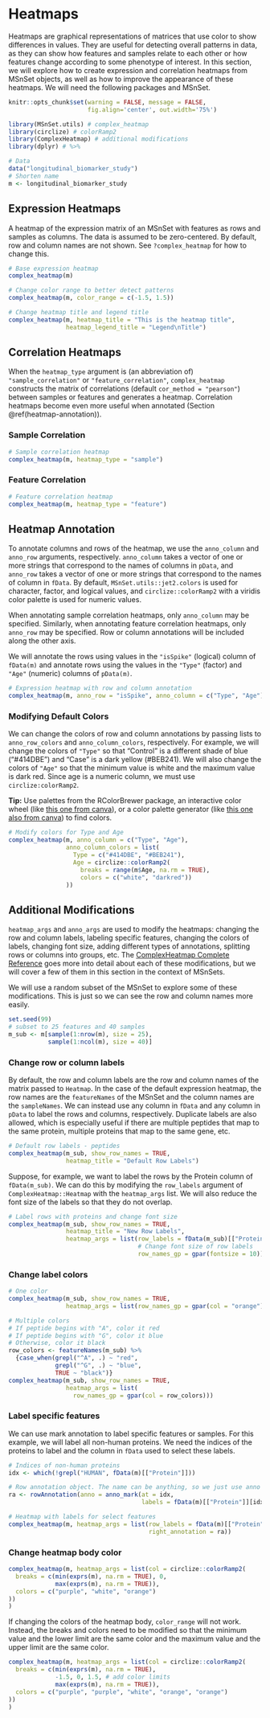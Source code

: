 # Heatmaps

Heatmaps are graphical representations of matrices that use color to show differences in values. They are useful for detecting overall patterns in data, as they can show how features and samples relate to each other or how features change according to some phenotype of interest. In this section, we will explore how to create expression and correlation heatmaps from MSnSet objects, as well as how to improve the appearance of these heatmaps. We will need the following packages and MSnSet.

```r
knitr::opts_chunk$set(warning = FALSE, message = FALSE, 
                      fig.align='center', out.width='75%')
```

```r
library(MSnSet.utils) # complex_heatmap
library(circlize) # colorRamp2
library(ComplexHeatmap) # additional modifications
library(dplyr) # %>%

# Data
data("longitudinal_biomarker_study")
# Shorten name
m <- longitudinal_biomarker_study
```

## Expression Heatmaps

A heatmap of the expression matrix of an MSnSet with features as rows and samples as columns. The data is assumed to be zero-centered. By default, row and column names are not shown. See `?complex_heatmap` for how to change this.

```r
# Base expression heatmap
complex_heatmap(m)
```

```r
# Change color range to better detect patterns
complex_heatmap(m, color_range = c(-1.5, 1.5))
```

```r
# Change heatmap title and legend title
complex_heatmap(m, heatmap_title = "This is the heatmap title",
                heatmap_legend_title = "Legend\nTitle")
```


## Correlation Heatmaps

When the `heatmap_type` argument is (an abbreviation of) `"sample_correlation"` or `"feature_correlation"`, `complex_heatmap` constructs the matrix of correlations (default `cor_method = "pearson"`) between samples or features and generates a heatmap. Correlation heatmaps become even more useful when annotated (Section \@ref(heatmap-annotation)).

### Sample Correlation

```r
# Sample correlation heatmap
complex_heatmap(m, heatmap_type = "sample")
```


### Feature Correlation

```r
# Feature correlation heatmap
complex_heatmap(m, heatmap_type = "feature")
```


## Heatmap Annotation {#heatmap-annotation}

To annotate columns and rows of the heatmap, we use the `anno_column` and `anno_row` arguments, respectively. `anno_column` takes a vector of one or more strings that correspond to the names of columns in `pData`, and `anno_row` takes a vector of one or more strings that correspond to the names of column in `fData`. By default, `MSnSet.utils::jet2.colors` is used for character, factor, and logical values, and `circlize::colorRamp2` with a viridis color palette is used for numeric values. 

When annotating sample correlation heatmaps, only `anno_column` may be specified. Similarly, when annotating feature correlation heatmaps, only `anno_row` may be specified. Row or column annotations will be included along the other axis.

We will annotate the rows using values in the `"isSpike"` (logical) column of `fData(m)` and annotate rows using the values in the `"Type"` (factor) and `"Age"` (numeric) columns of `pData(m)`.

```r
# Expression heatmap with row and column annotation
complex_heatmap(m, anno_row = "isSpike", anno_column = c("Type", "Age"))
```

### Modifying Default Colors

We can change the colors of row and column annotations by passing lists to `anno_row_colors` and `anno_column_colors`, respectively. For example, we will change the colors of `"Type"` so that "Control" is a different shade of blue ("#414DBE") and "Case" is a dark yellow (#BEB241). We will also change the colors of `"Age"` so that the minimum value is white and the maximum value is dark red. Since age is a numeric column, we must use `circlize:colorRamp2`.

**Tip:** Use palettes from the RColorBrewer package, an interactive color wheel (like <a href="https://www.canva.com/colors/color-wheel/">this one from canva</a>), or a color palette generator (like <a href="https://www.canva.com/colors/color-palette-generator/">this one also from canva</a>) to find colors.


```r
# Modify colors for Type and Age
complex_heatmap(m, anno_column = c("Type", "Age"),
                anno_column_colors = list(
                  Type = c("#414DBE", "#BEB241"),
                  Age = circlize::colorRamp2(
                    breaks = range(m$Age, na.rm = TRUE),
                    colors = c("white", "darkred"))
                ))
```


## Additional Modifications

`heatmap_args` and `anno_args` are used to modify the heatmaps: changing the row and column labels, labeling specific features, changing the colors of labels, changing font size, adding different types of annotations, splitting rows or columns into groups, etc. The <a href="https://jokergoo.github.io/ComplexHeatmap-reference/book/">ComplexHeatmap Complete Reference</a> goes more into detail about each of these modifications, but we will cover a few of them in this section in the context of MSnSets.

We will use a random subset of the MSnSet to explore some of these modifications. This is just so we can see the row and column names more easily.

```r
set.seed(99)
# subset to 25 features and 40 samples
m_sub <- m[sample(1:nrow(m), size = 25), 
           sample(1:ncol(m), size = 40)]
```

### Change row or column labels

By default, the row and column labels are the row and column names of the matrix passed to `Heatmap`. In the case of the default expression heatmap, the row names are the `featureNames` of the MSnSet and the column names are the `sampleNames`. We can instead use any column in `fData` and any column in `pData` to label the rows and columns, respectively. Duplicate labels are also allowed, which is especially useful if there are multiple peptides that map to the same protein, multiple proteins that map to the same gene, etc.

```r
# Default row labels - peptides
complex_heatmap(m_sub, show_row_names = TRUE, 
                heatmap_title = "Default Row Labels")
```

Suppose, for example, we want to label the rows by the Protein column of `fData(m_sub)`. We can do this by modifying the `row_labels` argument of `ComplexHeatmap::Heatmap` with the `heatmap_args` list. We will also reduce the font size of the labels so that they do not overlap.

```r
# Label rows with proteins and change font size
complex_heatmap(m_sub, show_row_names = TRUE, 
                heatmap_title = "New Row Labels",
                heatmap_args = list(row_labels = fData(m_sub)[["Protein"]],
                                    # Change font size of row labels
                                    row_names_gp = gpar(fontsize = 10)))
```


### Change label colors

```r
# One color
complex_heatmap(m_sub, show_row_names = TRUE, 
                heatmap_args = list(row_names_gp = gpar(col = "orange")))
```


```r
# Multiple colors
# If peptide begins with "A", color it red
# If peptide begins with "G", color it blue
# Otherwise, color it black
row_colors <- featureNames(m_sub) %>% 
  {case_when(grepl("^A", .) ~ "red",
             grepl("^G", .) ~ "blue",
             TRUE ~ "black")}
complex_heatmap(m_sub, show_row_names = TRUE,
                heatmap_args = list(
                  row_names_gp = gpar(col = row_colors)))
```

### Label specific features

We can use mark annotation to label specific features or samples. For this example, we will label all non-human proteins. We need the indices of the proteins to label and the column in `fData` used to select these labels.

```r
# Indices of non-human proteins
idx <- which(!grepl("HUMAN", fData(m)[["Protein"]]))

# Row annotation object. The name can be anything, so we just use anno
ra <- rowAnnotation(anno = anno_mark(at = idx, 
                                     labels = fData(m)[["Protein"]][idx]))

# Heatmap with labels for select features
complex_heatmap(m, heatmap_args = list(row_labels = fData(m)[["Protein"]],
                                       right_annotation = ra))
```
<!---
### Split rows or columns

```r
# Split row dendrogram into 3 groups and column dengrogram into 2 groups
complex_heatmap(m, color_range = c(-1.5, 1.5), 
heatmap_args = list(row_split = 3, column_split = 2))
```


```r
# Do not label split groups
complex_heatmap(m, color_range = c(-1.5, 1.5), 
heatmap_args = list(
row_split = 3, column_split = 2, 
row_title = NULL, column_title = NULL))
```

--->

### Change heatmap body color

```r
complex_heatmap(m, heatmap_args = list(col = circlize::colorRamp2(
  breaks = c(min(exprs(m), na.rm = TRUE), 0, 
             max(exprs(m), na.rm = TRUE)), 
  colors = c("purple", "white", "orange")
))
)
```


If changing the colors of the heatmap body, `color_range` will not work. Instead, the breaks and colors need to be modified so that the minimum value and the lower limit are the same color and the maximum value and the upper limit are the same color.

```r
complex_heatmap(m, heatmap_args = list(col = circlize::colorRamp2(
  breaks = c(min(exprs(m), na.rm = TRUE), 
             -1.5, 0, 1.5, # add color limits
             max(exprs(m), na.rm = TRUE)), 
  colors = c("purple", "purple", "white", "orange", "orange")
))
)
```

